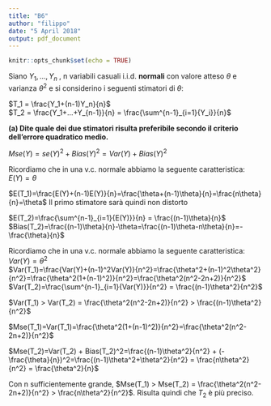 ```yaml
---
title: "B6"
author: "filippo"
date: "5 April 2018"
output: pdf_document
---
```


```r
knitr::opts_chunk$set(echo = TRUE)
```

Siano $Y_1, ..., Y_n$ , n variabili casuali i.i.d. **normali** con valore atteso $\theta$ e varianza $\theta^2$ e si considerino i seguenti stimatori di $\theta$:  

$T_1 = \frac{Y_1+(n-1)Y_n}{n}$  
$T_2 = \frac{Y_1+...+Y_{n-1}}{n} = \frac{\sum^{n-1}_{i=1}{Y_i}}{n}$  

**(a) Dite quale dei due stimatori risulta preferibile secondo il criterio dell’errore quadratico medio.**  

$Mse(Y) = se(Y)^2 + Bias(Y)^2 = Var(Y) + Bias(Y)^2$  

Ricordiamo che in una v.c. normale abbiamo la seguente caratteristica: $E(Y) = \theta$

$E(T_1)=\frac{E(Y)+(n-1)E(Y)}{n}=\frac{\theta+(n-1)\theta}{n}=\frac{n\theta}{n}=\theta$
Il primo stimatore sarà quindi non distorto

$E(T_2)=\frac{\sum^{n-1}_{i=1}{E(Y)}}{n} = \frac{(n-1)\theta}{n}$  
$Bias(T_2)=\frac{(n-1)\theta}{n}-\theta=\frac{(n-1)\theta-n\theta}{n}=-\frac{\theta}{n}$
  
  
Ricordiamo che in una v.c. normale abbiamo la seguente caratteristica: $Var(Y) = \theta^2$  
$Var(T_1)=\frac{Var(Y)+(n-1)^2Var(Y)}{n^2}=\frac{\theta^2+(n-1)^2\theta^2}{n^2}=\frac{\theta^2(1+(n-1)^2)}{n^2}=\frac{\theta^2(n^2-2n+2)}{n^2}$  
$Var(T_2)=\frac{\sum^{n-1}_{i=1}{Var(Y)}}{n^2} = \frac{(n-1)\theta^2}{n^2}$  

$Var(T_1) > Var(T_2) = \frac{\theta^2(n^2-2n+2)}{n^2} > \frac{(n-1)\theta^2}{n^2}$  

$Mse(T_1)=Var(T_1)=\frac{\theta^2(1+(n-1)^2)}{n^2}=\frac{\theta^2(n^2-2n+2)}{n^2}$  

$Mse(T_2)=Var(T_2) + Bias(T_2)^2=\frac{(n-1)\theta^2}{n^2} + (-\frac{\theta}{n})^2=\frac{(n-1)\theta^2+\theta^2}{n^2} = \frac{n\theta^2}{n^2} = \frac{\theta^2}{n}$

Con n sufficientemente grande, $Mse(T_1) > Mse(T_2) = \frac{\theta^2(n^2-2n+2)}{n^2} > \frac{n\theta^2}{n^2}$. Risulta quindi che $T_2$ è più preciso.
